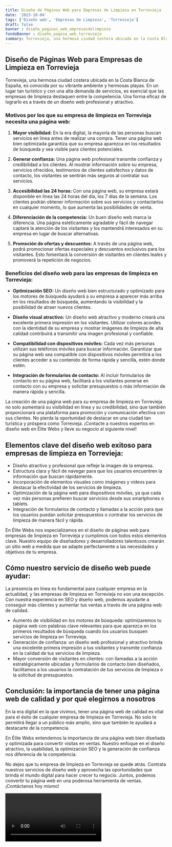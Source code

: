 ```yaml
---
title: Diseño de Páginas Web para Empresas de Limpieza en Torrevieja
date: '2023-10-04'
tags: ['Diseño web', 'Empresas de Limpieza', 'Torrevieja']
draft: false
banner : diseño_paginas_web_empresasdelimpieza
fondoBanner : diseño_pagina_web_torrevieja
summary: Torrevieja, una hermosa ciudad costera ubicada en la Costa Blanca de España, es conocida por su vibrante ambiente y hermosas playas. En un lugar tan turístico y con una alta demanda de servicios, es esencial que las empresas de limpieza destaquen entre la competencia. Una forma eficaz de lograrlo es a través de un diseño web profesional y atractivo.
---
```


## Diseño de Páginas Web para Empresas de Limpieza en Torrevieja

Torrevieja, una hermosa ciudad costera ubicada en la Costa Blanca de España, es conocida por su vibrante ambiente y hermosas playas. En un lugar tan turístico y con una alta demanda de servicios, es esencial que las empresas de limpieza destaquen entre la competencia. Una forma eficaz de lograrlo es a través de un diseño web profesional y atractivo.

### Motivos por los que su empresa de limpieza en Torrevieja necesita una página web:

1. **Mayor visibilidad:** En la era digital, la mayoría de las personas buscan servicios en línea antes de realizar una compra. Tener una página web bien optimizada garantiza que su empresa aparezca en los resultados de búsqueda y sea visible para clientes potenciales.

2. **Generar confianza:** Una página web profesional transmite confianza y credibilidad a los clientes. Al mostrar información sobre su empresa, servicios ofrecidos, testimonios de clientes satisfechos y datos de contacto, los visitantes se sentirán más seguros al contratar sus servicios.

3. **Accesibilidad las 24 horas:** Con una página web, su empresa estará disponible en línea las 24 horas del día, los 7 días de la semana. Los clientes podrán obtener información sobre sus servicios y contactarlos en cualquier momento, lo que aumenta las posibilidades de venta.

4. **Diferenciación de la competencia:** Un buen diseño web marca la diferencia. Una página estéticamente agradable y fácil de navegar captará la atención de los visitantes y los mantendrá interesados en su empresa en lugar de buscar alternativas.

5. **Promoción de ofertas y descuentos:** A través de una página web, podrá promocionar ofertas especiales y descuentos exclusivos para los visitantes. Esto fomentará la conversión de visitantes en clientes leales y promoverá la repetición de negocios.

### Beneficios del diseño web para las empresas de limpieza en Torrevieja:

- **Optimización SEO:** Un diseño web bien estructurado y optimizado para los motores de búsqueda ayudará a su empresa a aparecer más arriba en los resultados de búsqueda, aumentando la visibilidad y la posibilidad de atraer nuevos clientes.

- **Diseño visual atractivo:** Un diseño web atractivo y moderno creará una excelente primera impresión en los visitantes. Utilizar colores acordes con la identidad de su empresa y mostrar imágenes de limpieza de alta calidad contribuirá a transmitir una imagen profesional y confiable.

- **Compatibilidad con dispositivos móviles:** Cada vez más personas utilizan sus teléfonos móviles para buscar información. Garantizar que su página web sea compatible con dispositivos móviles permitirá a los clientes acceder a su contenido de forma rápida y sencilla, estén donde estén.

- **Integración de formularios de contacto:** Al incluir formularios de contacto en su página web, facilitará a los visitantes ponerse en contacto con su empresa y solicitar presupuestos o más información de manera rápida y sencilla.

La creación de una página web para su empresa de limpieza en Torrevieja no solo aumentará su visibilidad en línea y su credibilidad, sino que también proporcionará una plataforma para promoción y comunicación efectiva con sus clientes. No pierda la oportunidad de destacar en una ciudad tan turística y próspera como Torrevieja. ¡Contacte a nuestros expertos en diseño web en Élite Webs y lleve su negocio al siguiente nivel!

<GifSeo />

<Cta />

## Elementos clave del diseño web exitoso para empresas de limpieza en Torrevieja:

- Diseño atractivo y profesional que refleje la imagen de la empresa.
- Estructura clara y fácil de navegar para que los usuarios encuentren la información que buscan rápidamente.
- Incorporación de elementos visuales como imágenes y videos para destacar la efectividad de los servicios de limpieza.
- Optimización de la página web para dispositivos móviles, ya que cada vez más personas prefieren buscar servicios desde sus smartphones o tablets.
- Integración de formularios de contacto y llamadas a la acción para que los usuarios puedan solicitar presupuestos o contratar los servicios de limpieza de manera fácil y rápida.

En Élite Webs nos especializamos en el diseño de páginas web para empresas de limpieza en Torrevieja y cumplimos con todos estos elementos clave. Nuestro equipo de diseñadores y desarrolladores talentosos crearán un sitio web a medida que se adapte perfectamente a las necesidades y objetivos de tu empresa.

## Cómo nuestro servicio de diseño web puede ayudar:

La presencia en línea es fundamental para cualquier empresa en la actualidad, y las empresas de limpieza en Torrevieja no son una excepción. Con nuestra experiencia en SEO y diseño web, podemos ayudarte a conseguir más clientes y aumentar tus ventas a través de una página web de calidad.

- Aumento de visibilidad en los motores de búsqueda: optimizaremos tu página web con palabras clave relevantes para que aparezca en los primeros resultados de búsqueda cuando los usuarios busquen servicios de limpieza en Torrevieja.
- Generación de confianza: un diseño web profesional y atractivo brinda una excelente primera impresión a tus visitantes y transmite confianza en la calidad de tus servicios de limpieza.
- Mayor conversión de visitantes en clientes: con llamadas a la acción estratégicamente ubicadas y formularios de contacto bien diseñados, facilitamos a los usuarios la contratación de tus servicios de limpieza o la solicitud de presupuestos.

## Conclusión: la importancia de tener una página web de calidad y por qué elegirnos a nosotros

En la era digital en la que vivimos, tener una página web de calidad es vital para el éxito de cualquier empresa de limpieza en Torrevieja. No solo te permitirá llegar a un público más amplio, sino que también te ayudará a destacarte de la competencia.

En Élite Webs entendemos la importancia de una página web bien diseñada y optimizada para convertir visitas en ventas. Nuestro enfoque en el diseño atractivo, la usabilidad, la optimización SEO y la generación de confianza nos diferencia de la competencia.

No dejes que tu empresa de limpieza en Torrevieja se quede atrás. Contrata nuestros servicios de diseño web y aprovecha las oportunidades que brinda el mundo digital para hacer crecer tu negocio. Juntos, podemos convertir tu página web en una poderosa herramienta de ventas. ¡Contáctanos hoy mismo!

<Video />

<CtaBot job='Empresas de Limpieza' city='Torrevieja'/>

<Gmaps query='Torrevieja+españa+maps' />